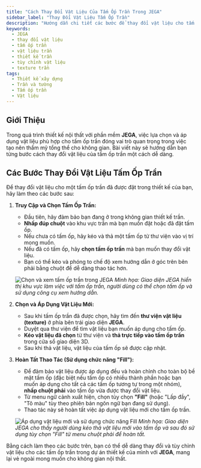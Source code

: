 ```yaml
---
title: "Cách Thay Đổi Vật Liệu Của Tấm Ốp Trần Trong JEGA"
sidebar_label: "Thay Đổi Vật Liệu Tấm Ốp Trần"
description: "Hướng dẫn chi tiết các bước để thay đổi vật liệu cho tấm ốp trần trong phần mềm thiết kế JEGA, giúp bạn tùy chỉnh không gian trần một cách trực quan và hiệu quả."
keywords:
  - JEGA
  - thay đổi vật liệu
  - tấm ốp trần
  - vật liệu trần
  - thiết kế trần
  - tùy chỉnh vật liệu
  - texture trần
tags:
  - Thiết kế xây dựng
  - Trần và tường
  - Tấm ốp trần
  - Vật liệu
---
```



## Giới Thiệu

Trong quá trình thiết kế nội thất với phần mềm **JEGA**, việc lựa chọn và áp dụng vật liệu phù hợp cho tấm ốp trần đóng vai trò quan trọng trong việc tạo nên thẩm mỹ tổng thể cho không gian. Bài viết này sẽ hướng dẫn bạn từng bước cách thay đổi vật liệu của tấm ốp trần một cách dễ dàng.

## Các Bước Thay Đổi Vật Liệu Tấm Ốp Trần

Để thay đổi vật liệu cho một tấm ốp trần đã được đặt trong thiết kế của bạn, hãy làm theo các bước sau:

1.  **Truy Cập và Chọn Tấm Ốp Trần:**
    *   Đầu tiên, hãy đảm bảo bạn đang ở trong không gian thiết kế trần.
    *   **Nhấp đúp chuột** vào khu vực trần mà bạn muốn đặt hoặc đã đặt tấm ốp.
    *   Nếu chưa có tấm ốp, hãy kéo và thả một tấm ốp từ thư viện vào vị trí mong muốn.
    *   Nếu đã có tấm ốp, hãy **chọn tấm ốp trần** mà bạn muốn thay đổi vật liệu.
    *   Bạn có thể kéo và phóng to chế độ xem hướng dẫn ở góc trên bên phải bằng chuột để dễ dàng thao tác hơn.

    ![Chọn và xem tấm ốp trần trong JEGA](https://jega.vn/upload/photos/shares/jega/798.1.png)
    *Minh họa: Giao diện JEGA hiển thị khu vực làm việc với tấm ốp trần, người dùng có thể chọn tấm ốp và sử dụng công cụ xem hướng dẫn.*

2.  **Chọn và Áp Dụng Vật Liệu Mới:**
    *   Sau khi tấm ốp trần đã được chọn, hãy tìm đến **thư viện vật liệu (texture)** ở phía bên trái giao diện **JEGA**.
    *   Duyệt qua thư viện để tìm vật liệu bạn muốn áp dụng cho tấm ốp.
    *   **Kéo vật liệu đã chọn** từ thư viện và **thả trực tiếp vào tấm ốp trần** trong cửa sổ giao diện 3D.
    *   Sau khi thả vật liệu, vật liệu của tấm ốp sẽ được cập nhật.

3.  **Hoàn Tất Thao Tác (Sử dụng chức năng "Fill"):**
    *   Để đảm bảo vật liệu được áp dụng đều và hoàn chỉnh cho toàn bộ bề mặt tấm ốp (đặc biệt nếu tấm ốp có nhiều thành phần hoặc bạn muốn áp dụng cho tất cả các tấm ốp tương tự trong một nhóm), **nhấp chuột phải** vào tấm ốp vừa được thay đổi vật liệu.
    *   Từ menu ngữ cảnh xuất hiện, chọn tùy chọn **"Fill"** (hoặc "Lấp đầy", "Tô màu" tùy theo phiên bản ngôn ngữ bạn đang sử dụng).
    *   Thao tác này sẽ hoàn tất việc áp dụng vật liệu mới cho tấm ốp trần.

    ![Áp dụng vật liệu mới và sử dụng chức năng Fill](https://jega.vn/upload/photos/shares/jega/798.2.png)
    *Minh họa: Giao diện JEGA cho thấy người dùng kéo thả vật liệu mới vào tấm ốp và sau đó sử dụng tùy chọn "Fill" từ menu chuột phải để hoàn tất.*

Bằng cách làm theo các bước trên, bạn có thể dễ dàng thay đổi và tùy chỉnh vật liệu cho các tấm ốp trần trong dự án thiết kế của mình với **JEGA**, mang lại vẻ ngoài mong muốn cho không gian nội thất.
